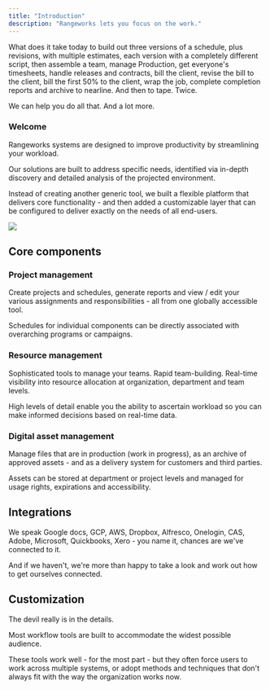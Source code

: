 ```yaml
---
title: "Introduction"
description: "Rangeworks lets you focus on the work."
---
```


What does it take today to build out three versions of a schedule, plus revisions, with multiple estimates, each version with a completely different script, then assemble a team, manage Production, get everyone's timesheets, handle releases and contracts, bill the client, revise the bill to the client, bill the first 50% to the client, wrap the job, complete completion reports and archive to nearline. And then to tape. Twice.

We can help you do all that. And a lot more.

### Welcome

Rangeworks systems are designed to improve productivity by streamlining your workload.

Our solutions are built to address specific needs, identified via in-depth discovery and detailed analysis of the projected environment.

Instead of creating another generic tool, we built a flexible platform that delivers core functionality - and then added a customizable layer that can be configured to deliver exactly on the needs of all end-users.

<Frame>

<img class="h-32" src="/images/showcase.png" />

</Frame>

## Core components

### Project management

Create projects and schedules, generate reports and view / edit your various assignments and responsibilities - all from one globally accessible tool.

Schedules for individual components can be directly associated with overarching programs or campaigns.

### Resource management

Sophisticated tools to manage your teams. Rapid team-building. Real-time visibility into resource allocation at organization, department and team levels.

High levels of detail enable you the ability to ascertain workload so you can make informed decisions based on real-time data.

### Digital asset management

Manage files that are in production (work in progress), as an archive of approved assets - and as a delivery system for customers and third parties.

Assets can be stored at department or project levels and managed for usage rights, expirations and accessibility.

## Integrations

We speak Google docs, GCP, AWS, Dropbox, Alfresco, Onelogin, CAS, Adobe, Microsoft, Quickbooks, Xero - you name it, chances are we've connected to it.

And if we haven't, we're more than happy to take a look and work out how to get ourselves connected.

## Customization

The devil really is in the details.

Most workflow tools are built to accommodate the widest possible audience.

These tools work well - for the most part - but they often force users to work across multiple systems, or adopt methods and techniques that don't always fit with the way the organization works now.

